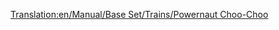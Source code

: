 [[Translation:en/Manual/Base Set/Trains/Powernaut Choo-Choo]]
{{en/Manual/Base Set/Trains/Trains|Image=[[File:en/Manual/Base Set/Trains/Powernautchoochoo.png]]
|Cost=£17,578 ($35,156)
|Speed=96 kph (60 mph)
|Weight=130 t
|Power=900 hp (671 kW)
|Annual=£2,132 ($4,264)
|Designed=1952
|Lifespan=20 
|Capacity=N/A
|Description=A slightly better train than the Ploddyphut Choo-Choo, but sill nothting special.
|Real-life=Fictional
}}